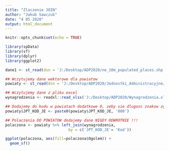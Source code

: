 ```yaml
---
title: "Zlaczenie JOIN"
author: "Jakub Sawczuk"
date: "4 05 2020"
output: html_document
---
```


```r
knitr::opts_chunk$set(echo = TRUE)
```

```r
library(spData)
library(sf)
library(dplyr)
library(ggplot2)
````

````r
dane1 <- st_read(dsn = 'J:/Desktop/ADP2020/ne_10m_populated_places.shp')

## Wczytujemy dane wektorowe dla powiatow
powiaty <- st_read(dsn = 'J:/Desktop/ADP2020/Jednostki_Administracyjne/Powiaty.shp')

## Wczytujemy dane z pliku excel
wynagrodzenia <- readxl::read_xlsx('J:/Desktop/ADP2020/Wynagrodzenia.xlsx', sheet = 2)

## Dodajemy do kodu w powiatach dodatkowe 0, zeby sie dlugosc znakow zgadzala z kodami z wynagrodzen
powiaty$JPT_KOD_JE <- paste0(powiaty$JPT_KOD_JE, '000')
````

```r

## Polaczenia DO POWIATOW dodajemy dane NIGDY ODWROTNIE !!!
polaczona <- powiaty %>% left_join(wynagrodzenia, 
                            by = c('JPT_KOD_JE'= 'Kod'))
```

```r
ggplot(polaczona, aes(fill=polaczona$Ogolem)) +
  geom_sf()
```

